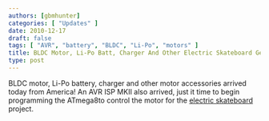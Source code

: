```yaml
---
authors: [gbmhunter]
categories: [ "Updates" ]
date: 2010-12-17
draft: false
tags: [ "AVR", "battery", "BLDC", "Li-Po", "motors" ]
title: BLDC Motor, Li-Po Batt, Charger And Other Electric Skateboard Gear Arrived
type: post
---
```


BLDC motor, Li-Po battery, charger and other motor accessories arrived today from America! An AVR ISP MKII also arrived, just it time to begin programming the ATmega8to control the motor for the [electric skateboard](/electronics/projects/electric-skateboard) project.
